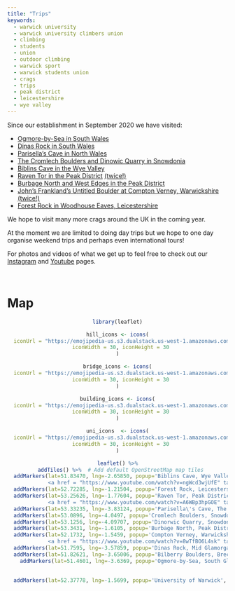 ```yaml
---
title: "Trips"
keywords:
  - warwick university
  - warwick university climbers union
  - climbing
  - students
  - union
  - outdoor climbing
  - warwick sport
  - warwick students union
  - crags
  - trips
  - peak district
  - leicestershire
  - wye valley
---
```


Since our establishment in September 2020 we have visited:

* [Ogmore-by-Sea in South Wales](https://www.instagram.com/p/CXOeASTIKZV/){target="_blank"}
* [Dinas Rock in South Wales](https://www.instagram.com/p/CXJ9ziZoJgd/){target="_blank"}
* [Parisella's Cave in North Wales](https://www.instagram.com/p/CWBpTMwIhue/){target="_blank"}
* [The Cromlech Boulders and Dinowic Quarry in Snowdonia](https://www.instagram.com/p/CWGwuSwIydv/){target="_blank"}
* [Biblins Cave in the Wye Valley](https://www.youtube.com/watch?v=ngWcd3wjUfE){target="_blank"}
* [Raven Tor in the Peak District](https://www.instagram.com/p/CFtzENqFHMa/){target="_blank"} [(twice!)](https://www.instagram.com/p/CF-bewCAGZa/){target="_blank"}
* [Burbage North and West Edges in the Peak District](https://www.instagram.com/p/CGXk7OpgUSB/){target="_blank"}
* [John's Frankland's Untitled Boulder at Compton Verney, Warwickshire](https://www.instagram.com/p/CQ8cIk-D6qt/){target="_blank"} [(twice!)](https://www.instagram.com/p/CUYGSNLIG4h/){target="_blank"}
* [Forest Rock in Woodhouse Eaves, Leicestershire](https://www.instagram.com/p/CRHo0puD1J3/){target="_blank"}

We hope to visit many more crags around the UK in the coming year.

At the moment we are limited to doing day trips but we hope to one day organise weekend trips and perhaps even international tours!

For photos and videos of what we get up to feel free to check out our [Instagram](https://www.instagram.com/warwick_climbers_union/){target="_blank"} and [Youtube](https://www.youtube.com/channel/UCICcXE7dYugbFBRfbdjl90Q){target="_blank"} pages.

<br>

# Map
<center>
```r
library(leaflet)

hill_icons <- icons(
  iconUrl = "https://emojipedia-us.s3.dualstack.us-west-1.amazonaws.com/thumbs/120/twitter/259/mountain_26f0.png",
  iconWidth = 30, iconHeight = 30
)

bridge_icons <- icons(
  iconUrl = "https://emojipedia-us.s3.dualstack.us-west-1.amazonaws.com/thumbs/120/facebook/65/bridge-at-night_1f309.png",
  iconWidth = 30, iconHeight = 30
)

building_icons <- icons(
  iconUrl = "https://emojipedia-us.s3.dualstack.us-west-1.amazonaws.com/thumbs/120/samsung/265/office-building_1f3e2.png",
  iconWidth = 30, iconHeight = 30
)

uni_icons  <- icons(
  iconUrl = "https://emojipedia-us.s3.dualstack.us-west-1.amazonaws.com/thumbs/120/joypixels/257/graduation-cap_1f393.png",
  iconWidth = 30, iconHeight = 30
)

leaflet() %>%
  addTiles() %>%  # Add default OpenStreetMap map tiles
  addMarkers(lat=51.83470, lng=-2.65850, popup='Biblins Cave, Wye Valley<br><br><a href = "https://www.instagram.com/p/CFmEIMkFaQC/" target = "_blank"> <img src="https://www.instagram.com/favicon.ico"  width = "25" height = "25"></a>
             <a href = "https://www.youtube.com/watch?v=ngWcd3wjUfE" target = "_blank"> <img src="https://www.youtube.com/favicon.ico"  width = "25" height = "25"></a>', icon = hill_icons) %>%
  addMarkers(lat=52.72285, lng=-1.21504, popup='Forest Rock, Leicestershire<br><br><a href = "https://www.instagram.com/p/CRHo0puD1J3/" target = "_blank"> <img src="https://www.instagram.com/favicon.ico"  width = "25" height = "25"></a>', icon = hill_icons) %>%
  addMarkers(lat=53.25626, lng=-1.77604, popup='Raven Tor, Peak District<br><br><a href = "https://www.instagram.com/p/CF-bewCAGZa/" target = "_blank"> <img src="https://www.instagram.com/favicon.ico"  width = "25" height = "25"></a>
             <a href = "https://www.youtube.com/watch?v=A6WBp3hpGOE" target = "_blank"> <img src="https://www.youtube.com/favicon.ico"  width = "25" height = "25"></a>', icon = hill_icons) %>%
  addMarkers(lat=53.33235, lng=-3.83124, popup='Parisella\'s Cave, The Great Orme<br><br><a href = "https://www.instagram.com/p/CWBpTMwIhue/" target = "_blank"> <img src="https://www.instagram.com/favicon.ico"  width = "25" height = "25"></a>', icon = hill_icons) %>%
  addMarkers(lat=53.0896, lng=-4.0497, popup='Cromlech Boulders, Snowdonia<br><br><a href = "https://www.instagram.com/p/CWGwuSwIydv/" target = "_blank"> <img src="https://www.instagram.com/favicon.ico"  width = "25" height = "25"></a>', icon = hill_icons) %>%
  addMarkers(lat=53.1256, lng=-4.09707, popup='Dinorwic Quarry, Snowdonia<br><br><a href = "https://www.instagram.com/p/CWGwuSwIydv/" target = "_blank"> <img src="https://www.instagram.com/favicon.ico"  width = "25" height = "25"></a>', icon = hill_icons) %>%
  addMarkers(lat=53.3431, lng=-1.6105, popup='Burbage North, Peak District<br><br><a href = "https://www.instagram.com/p/CGXk7OpgUSB/" target = "_blank"> <img src="https://www.instagram.com/favicon.ico"  width = "25" height = "25"></a>', icon = hill_icons) %>%
  addMarkers(lat=52.1732, lng=-1.5459, popup='Compton Verney, Warwickshire<br><br><a href = "https://www.instagram.com/p/CUYGSNLIG4h/" target = "_blank"> <img src="https://www.instagram.com/favicon.ico"  width = "25" height = "25"></a>
             <a href = "https://www.youtube.com/watch?v=8wTfBO6L4sk" target = "_blank"> <img src="https://www.youtube.com/favicon.ico"  width = "25" height = "25"></a>', icon = hill_icons) %>%
  addMarkers(lat=51.7595, lng=-3.57859, popup='Dinas Rock, Mid Glamorgan<br><br><a href = "https://www.instagram.com/p/CXJ9ziZoJgd/" target = "_blank"> <img src="https://www.instagram.com/favicon.ico"  width = "25" height = "25"></a>', icon = hill_icons) %>%
  addMarkers(lat=51.82621, lng=-3.65006, popup='Bilberry Boulders, Brecon Beacons<br><br><a href = "https://www.instagram.com/p/CXJ9ziZoJgd/" target = "_blank"> <img src="https://www.instagram.com/favicon.ico"  width = "25" height = "25"></a>', icon = hill_icons) %>%
    addMarkers(lat=51.4601, lng=-3.6369, popup='Ogmore-by-Sea, South Glamorgan<br><br><a href = "https://www.instagram.com/p/CXOeASTIKZV/" target = "_blank"> <img src="https://www.instagram.com/favicon.ico"  width = "25" height = "25"></a>', icon = hill_icons) %>%
  
  
  addMarkers(lat=52.37778, lng=-1.5699, popup='University of Warwick', icon = uni_icons)

```
</center>
